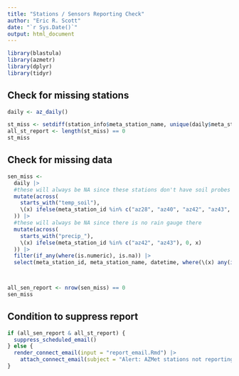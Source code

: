 ```yaml
---
title: "Stations / Sensors Reporting Check"
author: "Eric R. Scott"
date: "`r Sys.Date()`"
output: html_document
---
```


```r
library(blastula)
library(azmetr)
library(dplyr)
library(tidyr)
```

## Check for missing stations

```r
daily <- az_daily()

st_miss <- setdiff(station_info$meta_station_name, unique(daily$meta_station_name))
all_st_report <- length(st_miss) == 0
st_miss
```

## Check for missing data

```r
sen_miss <- 
  daily |> 
  #these will always be NA since these stations don't have soil probes
  mutate(across(
    starts_with("temp_soil"),
    \(x) ifelse(meta_station_id %in% c("az28", "az40", "az42", "az43", "az44"), 0, x)
  )) |>
  #these will always be NA since there is no rain gauge there
  mutate(across(
    starts_with("precip_"),
    \(x) ifelse(meta_station_id %in% c("az42", "az43"), 0, x)
  )) |>
  filter(if_any(where(is.numeric), is.na)) |> 
  select(meta_station_id, meta_station_name, datetime, where(\(x) any(is.na(x)))) 



all_sen_report <- nrow(sen_miss) == 0
sen_miss
```

## Condition to suppress report

```r
if (all_sen_report & all_st_report) {
  suppress_scheduled_email()
} else {
  render_connect_email(input = "report_email.Rmd") |> 
    attach_connect_email(subject = "Alert: AZMet stations not reporting")
}
```

